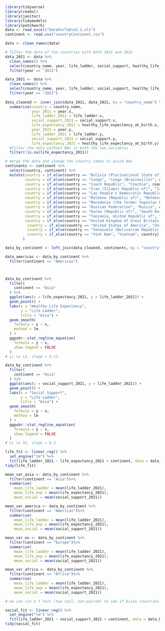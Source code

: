 ```r
library(tidyverse)
library(readxl)
library(janitor)
library(tidymodels)
library(patchwork)
data <- read_excel("DataForTable2.1.xls")
continent <- read.csv("countryContinent.csv")
```

```r
data <- clean_names(data)

# filter the data of the countries with both 2011 and 2021
data_2011 <- data %>%
  clean_names() %>% 
  select(country_name, year, life_ladder, social_support, healthy_life_expectancy_at_birth) %>%
  filter(year == "2011")

data_2021 <- data %>%
  clean_names() %>% 
  select(country_name, year, life_ladder, social_support, healthy_life_expectancy_at_birth) %>%
  filter(year == "2021")
  
data_cleaned <- inner_join(data_2011, data_2021, by = "country_name") %>%
  summarise(country = country_name, 
            year_2011 = year.x,
            life_ladder_2011 = life_ladder.x,
            social_support_2011 = social_support.x,
            life_expectancy_2011 = healthy_life_expectancy_at_birth.x,
            year_2021 = year.y,
            life_ladder_2021 = life_ladder.y,
            social_support_2021 = social_support.y,
            life_expectancy_2021 = healthy_life_expectancy_at_birth.y) %>%
  #filter the data without NAs in both the two variables
  filter(!is.na(life_expectancy_2011))
```

```r
# merge the data and change the country names to aviod NAs
continents <- continent %>%
  select(country, continent) %>%
  mutate(country = if_else(country == "Bolivia (Plurinational State of)", "Bolivia", country),
         country = if_else(country == "Congo", "Congo (Brazzaville)", country),
         country = if_else(country == "Czech Republic", "Czechia", country),
         country = if_else(country == "Iran (Islamic Republic of)", "Iran", country),
         country = if_else(country == "Lao People's Democratic Republic", "Laos", country),
         country = if_else(country == "Moldova (Republic of)", "Moldova", country),
         country = if_else(country == "Macedonia (the former Yugoslav Republic of)", "North Macedonia", country),
         country = if_else(country == "Russian Federation", "Russia", country),
         country = if_else(country == "Korea (Republic of)", "South Korea", country),
         country = if_else(country == "Tanzania, United Republic of", "Tanzania", country),
         country = if_else(country == "United Kingdom of Great Britain and Northern Ireland", "United Kingdom", country),
          country = if_else(country == "United States of America", "United States", country),
          country = if_else(country == "Venezuela (Bolivarian Republic of)", "Venezuela", country),
          country = if_else(country == "Viet Nam", "Vietnam", country)
        )

data_by_continent <- left_join(data_cleaned, continents, by = "country")
```

```r
data_americas <- data_by_continent %>%
  filter(continent == "Americas")
```

```r

```

```r

```

```r
data_by_continent %>%
  filter(
    continent == "Asia"
  ) %>%
  ggplot(aes(x = life_expectancy_2021, y = life_ladder_2021)) +
  geom_point() +
  labs(x = "Healthy Life Expectancy",
       y = "Life Ladder",
       title = "Asia") +
  geom_smooth(
    formula = y ~ x,
    method = lm
  ) +
  ggpubr::stat_regline_equation(
    formula = y ~ x,
    show.legend = FALSE
  )
# LL vs LE, slope = 0.13

data_by_continent %>%
  filter(
    continent == "Asia"
  ) %>%
  ggplot(aes(x = social_support_2021, y = life_ladder_2021)) +
  geom_point() +
  labs(x = "Social Support",
       y = "Life Ladder",
       title = "Asia") +
  geom_smooth(
    formula = y ~ x,
    method = lm
  ) +
  ggpubr::stat_regline_equation(
    formula = y ~ x,
    show.legend = FALSE
  )
# LL vs SS, slope = 8.3

```

```r
life_fit <- linear_reg() %>%
  set_engine("lm") %>%
  fit(life_ladder_2021 ~ life_expectancy_2021 + continent, data = data_by_continent)
tidy(life_fit)
```
```r
mean_var_asia <- data_by_continent %>%
  filter(continent == "Asia")%>%
  summarise(
    mean_life_ladder = mean(life_ladder_2021),
    mean_life_exp = mean(life_expectancy_2021),
    mean_social = mean(social_support_2021))

mean_var_america <- data_by_continent %>%
  filter(continent == "Americas")%>%
  summarise(
    mean_life_ladder = mean(life_ladder_2021),
    mean_life_exp = mean(life_expectancy_2021),
    mean_social = mean(social_support_2021))

mean_var_eu <- data_by_continent %>%
  filter(continent == "Europe")%>%
  summarise(
    mean_life_ladder = mean(life_ladder_2021),
    mean_life_exp = mean(life_expectancy_2021),
    mean_social = mean(social_support_2021))

mean_var_africa <- data_by_continent %>%
  filter(continent == "Africa")%>%
  summarise(
    mean_life_ladder = mean(life_ladder_2021),
    mean_life_exp = mean(life_expectancy_2021),
    mean_social = mean(social_support_2021))

# we can run a t test (two tail, non-paired) to see if Asian countries' healthy life expectancy or something is significantly different form the others
```

```r
social_fit <- linear_reg() %>%
  set_engine("lm") %>%
  fit(life_ladder_2021 ~ social_support_2021 + continent, data = data_by_continent)
tidy(social_fit)
```

```r

```

```r

```

